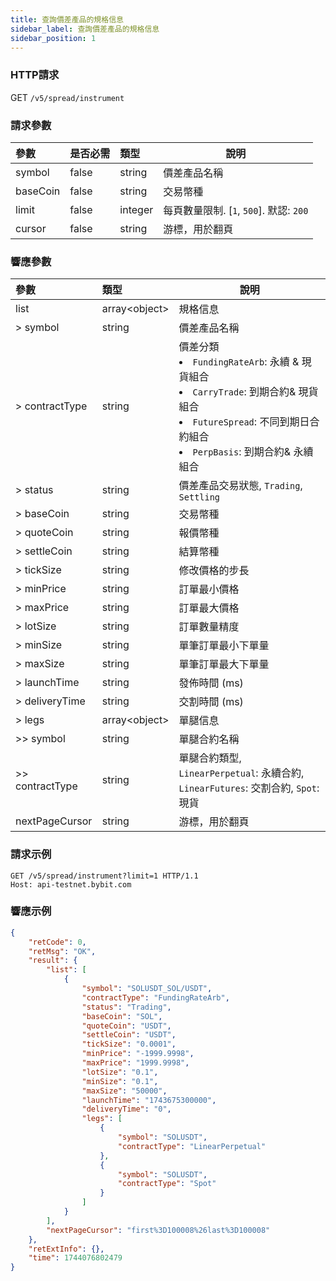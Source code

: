 ```yaml
---
title: 查詢價差產品的規格信息
sidebar_label: 查詢價差產品的規格信息
sidebar_position: 1
---
```


### HTTP請求
GET `/v5/spread/instrument`

### 請求參數
| 參數 | 是否必需 | 類型 | 說明|
|:----- |:-------|:-----|------ |
|symbol |false |string |價差產品名稱|
|baseCoin |false |string |交易幣種|
|limit |false |integer |每頁數量限制. [`1`, `500`]. 默認: `200`|
|cursor |false |string |游標，用於翻頁|

### 響應參數
| 參數 | 類型 | 說明|
|:----- |:-----|----- |
|list|array&lt;object&gt; |規格信息 |
|> symbol|string |價差產品名稱|
|> contractType|string |價差分類 <li>`FundingRateArb`: 永續 & 現貨組合</li><li>`CarryTrade`: 到期合約& 現貨組合</li><li>`FutureSpread`: 不同到期日合約組合</li><li>`PerpBasis`: 到期合約& 永續組合</li>|
|> status|string |價差產品交易狀態, `Trading`, `Settling` |
|> baseCoin|string |交易幣種|
|> quoteCoin|string |報價幣種 |
|> settleCoin|string |結算幣種 |
|> tickSize|string |修改價格的步長|
|> minPrice|string |訂單最小價格|
|> maxPrice|string |訂單最大價格|
|> lotSize|string |訂單數量精度 |
|> minSize|string |單筆訂單最小下單量|
|> maxSize|string |單筆訂單最大下單量|
|> launchTime|string |發佈時間 (ms)|
|> deliveryTime|string |交割時間 (ms)|
|> legs|array&lt;object&gt; |單腿信息 |
|>> symbol|string |單腿合約名稱 |
|>> contractType|string |單腿合約類型, `LinearPerpetual`: 永續合約, `LinearFutures`: 交割合約, `Spot`: 現貨|
|nextPageCursor |string |游標，用於翻頁|

### 請求示例

```http
GET /v5/spread/instrument?limit=1 HTTP/1.1
Host: api-testnet.bybit.com
```

### 響應示例
```json
{
    "retCode": 0,
    "retMsg": "OK",
    "result": {
        "list": [
            {
                "symbol": "SOLUSDT_SOL/USDT",
                "contractType": "FundingRateArb",
                "status": "Trading",
                "baseCoin": "SOL",
                "quoteCoin": "USDT",
                "settleCoin": "USDT",
                "tickSize": "0.0001",
                "minPrice": "-1999.9998",
                "maxPrice": "1999.9998",
                "lotSize": "0.1",
                "minSize": "0.1",
                "maxSize": "50000",
                "launchTime": "1743675300000",
                "deliveryTime": "0",
                "legs": [
                    {
                        "symbol": "SOLUSDT",
                        "contractType": "LinearPerpetual"
                    },
                    {
                        "symbol": "SOLUSDT",
                        "contractType": "Spot"
                    }
                ]
            }
        ],
        "nextPageCursor": "first%3D100008%26last%3D100008"
    },
    "retExtInfo": {},
    "time": 1744076802479
}
```
